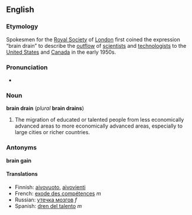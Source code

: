 ==English==
===Etymology===
Spokesmen for the [[w:Royal Society|Royal Society]] of [[London]] first coined the expression “brain drain” to describe the [[outflow]] of [[scientist]]s and [[technologist]]s to the [[United States]] and [[Canada]] in the early 1950s.

===Pronunciation===
*{{AHD|brān-drān}}

===Noun===
'''brain drain''' (''plural'' '''brain drains''')

#The migration of educated or talented people from less economically advanced areas to more economically advanced areas, especially to large cities or richer countries.

===Antonyms===
'''brain gain'''

====Translations====
*Finnish: [[aivovuoto]], [[aivovienti]]
*French: [[exode des compétences]] ''m''
*Russian: [[утечка мозгов]] ''f''
*Spanish: [[dren del talento]] ''m''
